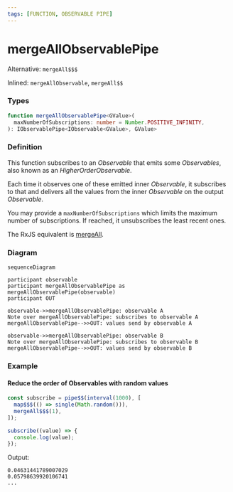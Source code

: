 ```yaml
---
tags: [FUNCTION, OBSERVABLE PIPE]
---
```


# mergeAllObservablePipe

Alternative: `mergeAll$$$`

Inlined: `mergeAllObservable`, `mergeAll$$`

### Types

```ts
function mergeAllObservablePipe<GValue>(
  maxNumberOfSubscriptions: number = Number.POSITIVE_INFINITY,
): IObservablePipe<IObservable<GValue>, GValue>
```

### Definition

This function subscribes to an *Observable* that emits some *Observables*, also known as an
*HigherOrderObservable*.

Each time it observes one of these emitted inner *Observable*, it subscribes to that and delivers all the values from the inner *Observable*
on the output *Observable*.

You may provide a `maxNumberOfSubscriptions` which limits the maximum number of subscriptions.
If reached, it unsubscribes the least recent ones.

The RxJS equivalent is [mergeAll](https://rxjs-dev.firebaseapp.com/api/operators/mergeAll).

### Diagram

```mermaid
sequenceDiagram

participant observable
participant mergeAllObservablePipe as mergeAllObservablePipe(observable)
participant OUT

observable->>mergeAllObservablePipe: observable A
Note over mergeAllObservablePipe: subscribes to observable A
mergeAllObservablePipe-->>OUT: values send by observable A

observable->>mergeAllObservablePipe: observable B
Note over mergeAllObservablePipe: subscribes to observable B
mergeAllObservablePipe-->>OUT: values send by observable B
```

### Example

#### Reduce the order of Observables with random values

```ts
const subscribe = pipe$$(interval(1000), [
  map$$$(() => single(Math.random())),
  mergeAll$$$(1),
]);

subscribe((value) => {
  console.log(value);
});
```

Output:

```text
0.04631441789007029
0.05798639920106741
...
```
